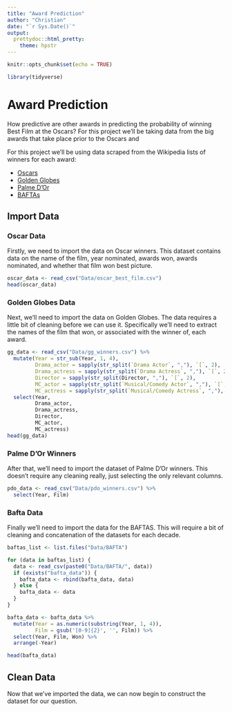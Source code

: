 ```yaml
---
title: "Award Prediction"
author: "Christian"
date: "`r Sys.Date()`"
output:
  prettydoc::html_pretty:
    theme: hpstr
---
```


```r
knitr::opts_chunk$set(echo = TRUE)

library(tidyverse)
```

# Award Prediction

How predictive are other awards in predicting the probability of winning Best Film at the Oscars? For this project we'll be taking data from the big awards that take place prior to the Oscars and 

For this project we'll be using data scraped from the Wikipedia lists of winners for each award:

* [Oscars]("https://en.wikipedia.org/wiki/List_of_Academy_Award-winning_films")
* [Golden Globes]("https://en.wikipedia.org/wiki/List_of_Golden_Globe_winners")
* [Palme D'Or]("https://en.wikipedia.org/wiki/Palme_d%27Or#Winners")
* [BAFTAs]("https://en.wikipedia.org/wiki/BAFTA_Award_for_Best_Film")

## Import Data

### Oscar Data

Firstly, we need to import the data on Oscar winners. This dataset contains data on the name of the film, year nominated, awards won, awards nominated, and whether that film won best picture.

```r

oscar_data <- read_csv("Data/oscar_best_film.csv")
head(oscar_data)
```

### Golden Globes Data

Next, we'll need to import the data on Golden Globes. The data requires a little bit of cleaning before we can use it. Specifically we'll need to extract the names of the film that won, or associated with the winner of, each award.

```r

gg_data <- read_csv("Data/gg_winners.csv") %>%
  mutate(Year = str_sub(Year, 1, 4),
         Drama_actor = sapply(str_split(`Drama Actor`, ","), `[`, 2),
         Drama_actress = sapply(str_split(`Drama Actress`, ","), `[`, 2),
         Director = sapply(str_split(Director, ","), `[`, 2),
         MC_actor = sapply(str_split(`Musical/Comedy Actor`, ","), `[`, 2),
         MC_actress = sapply(str_split(`Musical/Comedy Actress`, ","), `[`, 2)) %>%
  select(Year,
         Drama_actor,
         Drama_actress,
         Director,
         MC_actor,
         MC_actress)
head(gg_data)
```

### Palme D'Or Winners

After that, we'll need to import the dataset of Palme D'Or winners. This doesn't require any cleaning really, just selecting the only relevant columns.

```r

pdo_data <- read_csv("Data/pdo_winners.csv") %>%
  select(Year, Film)

```

### Bafta Data

Finally we'll need to import the data for the BAFTAS. This will require a bit of cleaning and concatenation of the datasets for each decade.

```r

baftas_list <- list.files("Data/BAFTA")

for (data in baftas_list) {
  data <- read_csv(paste0("Data/BAFTA/", data))
  if (exists("bafta_data")) {
    bafta_data <- rbind(bafta_data, data)
  } else {
    bafta_data <- data
  }
}

bafta_data <- bafta_data %>%
  mutate(Year = as.numeric(substring(Year, 1, 4)),
         Film = gsub('[0-9]{2}', '', Film)) %>%
  select(Year, Film, Won) %>%
  arrange(-Year)

head(bafta_data)
```

## Clean Data

Now that we've imported the data, we can now begin to construct the dataset for our question.
